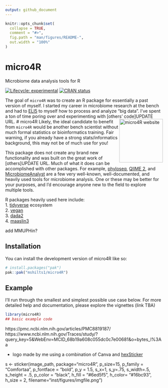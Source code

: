 ```yaml
---
output: github_document
---
```


<!-- README.md is generated from README.Rmd. Please edit that file -->

```r
knitr::opts_chunk$set(
  collapse = TRUE,
  comment = "#>",
  fig.path = "man/figures/README-",
  out.width = "100%"
)
```

# micro4R

Microbiome data analysis tools for R

<!-- badges: start -->
[![Lifecycle: experimental](https://img.shields.io/badge/lifecycle-experimental-orange.svg)](https://lifecycle.r-lib.org/articles/stages.html#experimental)
[![CRAN status](https://www.r-pkg.org/badges/version/micro4R)](https://CRAN.R-project.org/)
<!-- badges: end -->



The goal of `micro4R` was to create an R package for essentially a past version of myself. I started my career in microbiome research at the bench and had to [ELI5](https://media0.giphy.com/media/v1.Y2lkPTc5MGI3NjExY3hrYzg1a2I2eGtuNWIwYTRqNDMzNGE0cWlkNGE5OXB4ZHV1YXY4dCZlcD12MV9pbnRlcm5hbF9naWZfYnlfaWQmY3Q9Zw/WsNbxuFkLi3IuGI9NU/giphy.gif) to myself how to process and analyze "big data". I've spent a ton of time poring over and experimenting with [others' code]UPDATE URL. # micro4R <a href="https://mshilts1.github.io/micro4R/"><img src="man/figures/logo.png" align="right" height="139" alt="micro4R website" /></a> Likely, the ideal candidate to benefit from `micro4R` would be another bench scientist without much formal statistics or bioinformatics training. Fair warning, if you already have a strong stats/informatics background, this may not be of much use for you!        


This package does not create any brand new functionality and was built on the great work of [others]UPDATE URL. Much of what it does can be accomplished with other packages. For example, [phyloseq](https://bioconductor.org/packages/release/bioc/html/phyloseq.html), [QIIME 2](https://qiime2.org), and [MicrobiomeAnalyst](https://www.microbiomeanalyst.ca) are a few very well-known, well-documented, and heavily used tools for microbiome analysis. One or these may be better for your purposes, and I'd encourage anyone new to the field to explore multiple tools.    
    
R packages heavily used here include:    
1. [tidyverse](https://tidyverse.tidyverse.org) ecosystem   
2. [vegan](https://cran.r-project.org/web/packages/vegan/index.html)   
3. [dada2](https://benjjneb.github.io/dada2/)   
4. [maaslin3](https://huttenhower.sph.harvard.edu/maaslin3/)

add MMUPHin?


## Installation

You can install the development version of micro4R like so:

``` r
# install.packages("pak")
pak::pak("mshilts1/micro4R")
```

## Example

I'll run through the smallest and simplest possible use case below. For more detailed help and documentation, please explore the vignettes (link TBA)

```r
library(micro4R)
## basic example code
```

https://pmc.ncbi.nlm.nih.gov/articles/PMC8819187/
https://www.ncbi.nlm.nih.gov/Traces/study/?query_key=5&WebEnv=MCID_68b19a608c055dc0c7e00681&o=bytes_l%3Aa



* logo made by me using a combination of Canva and [hexSticker](https://github.com/GuangchuangYu/hexSticker)

s <- sticker(image_path, package="micro4R", p_size=15, p_family = "Comfortaa", p_fontface = "bold", p_y = 1.5, s_x=1, s_y=.75, s_width=.5, s_height = .5, p_color = "black", h_fill = "#6ed5f5", h_color= "#16bc93", h_size = 2, filename="inst/figures/imgfile.png")
